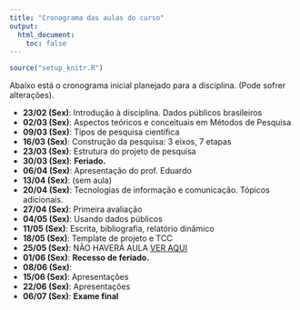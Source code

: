```yaml
---
title: "Cronograma das aulas do curso"
output:
  html_document:
    toc: false
---
```


```r
source("setup_knitr.R")
```

Abaixo está o cronograma inicial planejado para a disciplina. (Pode
sofrer alterações).

- **23/02 (Sex)**: Introdução à disciplina. Dados públicos brasileiros 
- **02/03 (Sex)**: Aspectos teóricos e conceituais em Métodos de Pesquisa
- **09/03 (Sex)**: Tipos de pesquisa científica
- **16/03 (Sex)**: Construção da pesquisa: 3 eixos, 7 etapas
- **23/03 (Sex)**: Estrutura do projeto de pesquisa 
- **30/03 (Sex)**: **Feriado.**
- **06/04 (Sex)**: Apresentação do prof. Eduardo
- **13/04 (Sex)**: (sem aula)
- **20/04 (Sex)**: Tecnologias de informação e comunicação. Tópicos adicionais. 
- **27/04 (Sex)**: Primeira avaliação 
- **04/05 (Sex)**: Usando dados públicos 
- **11/05 (Sex)**: Escrita, bibliografia, relatório dinâmico 
- **18/05 (Sex)**: Template de projeto e TCC 
- **25/05 (Sex)**: NÃO HAVERÁ AULA [VER AQUI](trabalho.html)
- **01/06 (Sex)**: **Recesso de feriado.**
- **08/06 (Sex)**: 
- **15/06 (Sex)**: Apresentações
- **22/06 (Sex)**: Apresentações
- **06/07 (Sex)**: **Exame final**

